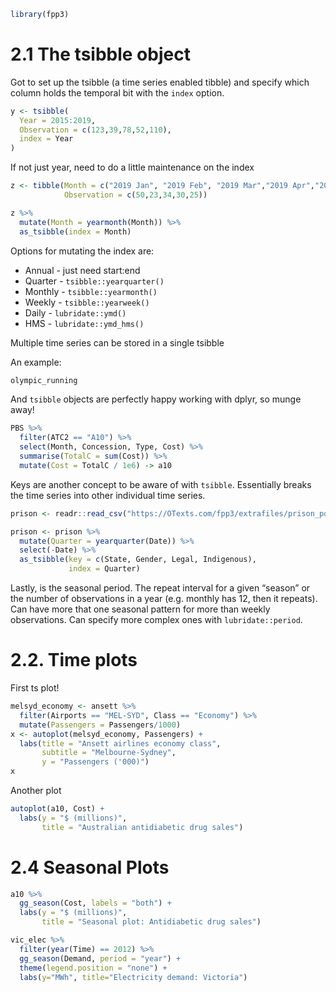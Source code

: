 ```r
library(fpp3)
```

# 2.1 The tsibble object

Got to set up the tsibble (a time series enabled tibble) and specify which column holds the temporal bit with the `index` option.  

```r
y <- tsibble(
  Year = 2015:2019,
  Observation = c(123,39,78,52,110),
  index = Year
)
```

If not just year, need to do a little maintenance on the index


```r
z <- tibble(Month = c("2019 Jan", "2019 Feb", "2019 Mar","2019 Apr","2019 May"),
            Observation = c(50,23,34,30,25))

z %>% 
  mutate(Month = yearmonth(Month)) %>%
  as_tsibble(index = Month)
```

Options for mutating the index are:

- Annual - just need start:end
- Quarter - `tsibble::yearquarter()`
- Monthly - `tsibble::yearmonth()`
- Weekly - `tsibble::yearweek()`
- Daily - `lubridate::ymd()`
- HMS - `lubridate::ymd_hms()`

Multiple time series can be stored in a single tsibble

An example:

```r
olympic_running
```

And `tsibble` objects are perfectly happy working with dplyr, so munge away!

```r
PBS %>%
  filter(ATC2 == "A10") %>%
  select(Month, Concession, Type, Cost) %>%
  summarise(TotalC = sum(Cost)) %>%
  mutate(Cost = TotalC / 1e6) -> a10
```

Keys are another concept to be aware of with `tsibble`.  Essentially breaks the time series into other individual time series.

```r
prison <- readr::read_csv("https://OTexts.com/fpp3/extrafiles/prison_population.csv")

prison <- prison %>%
  mutate(Quarter = yearquarter(Date)) %>%
  select(-Date) %>%
  as_tsibble(key = c(State, Gender, Legal, Indigenous),
             index = Quarter)
```

Lastly, is the seasonal period.  The repeat interval for a given "season" or the number of observations in a year (e.g. monthly has 12, then it repeats).  Can have more that one seasonal pattern for more than weekly observations. Can specify more complex ones with `lubridate::period`.

# 2.2. Time plots

First ts plot!

```r
melsyd_economy <- ansett %>%
  filter(Airports == "MEL-SYD", Class == "Economy") %>%
  mutate(Passengers = Passengers/1000)
x <- autoplot(melsyd_economy, Passengers) +
  labs(title = "Ansett airlines economy class",
       subtitle = "Melbourne-Sydney",
       y = "Passengers ('000)")
x
```

Another plot

```r
autoplot(a10, Cost) +
  labs(y = "$ (millions)",
       title = "Australian antidiabetic drug sales")
```

# 2.4 Seasonal Plots

```r
a10 %>%
  gg_season(Cost, labels = "both") +
  labs(y = "$ (millions)",
       title = "Seasonal plot: Antidiabetic drug sales")
```

```r
vic_elec %>% 
  filter(year(Time) == 2012) %>%
  gg_season(Demand, period = "year") +
  theme(legend.position = "none") +
  labs(y="MWh", title="Electricity demand: Victoria")
```